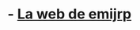 {{headerhtml|1={{{1}}}}}
= {{{1}}} - [[<!-- indexrootpath --><!-- /indexrootpath -->|La web de emijrp]] =
